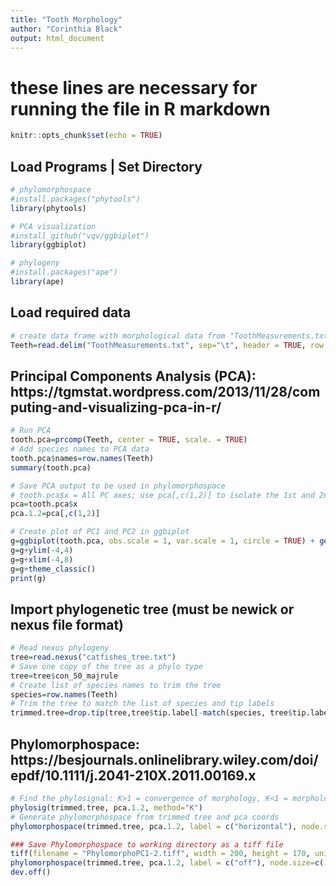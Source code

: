 ```yaml
---
title: "Tooth Morphology"
author: "Corinthia Black"
output: html_document
---
```


# these lines are necessary for running the file in R markdown
```r
knitr::opts_chunk$set(echo = TRUE)
```

## Load Programs | Set Directory
```r
# phylomorphospace
#install.packages("phytools")
library(phytools)

# PCA visualization
#install_github("vqv/ggbiplot")
library(ggbiplot)

# phylogeny
#install.packages("ape")
library(ape)
```

## Load required data
```r
# create data frame with morphological data from "ToothMeasurements.txt"
Teeth=read.delim("ToothMeasurements.txt", sep="\t", header = TRUE, row.names = 1)
```

## Principal Components Analysis (PCA): https://tgmstat.wordpress.com/2013/11/28/computing-and-visualizing-pca-in-r/
```r
# Run PCA
tooth.pca=prcomp(Teeth, center = TRUE, scale. = TRUE)
# Add species names to PCA data
tooth.pca$names=row.names(Teeth)
summary(tooth.pca)

# Save PCA output to be used in phylomorphospace
# tooth.pca$x = All PC axes; use pca[,c(1,2)] to isolate the 1st and 2nd PC axes (can change numbers to be any other PC axes)
pca=tooth.pca$x
pca.1.2=pca[,c(1,2)]

# Create plot of PC1 and PC2 in ggbiplot
g=ggbiplot(tooth.pca, obs.scale = 1, var.scale = 1, circle = TRUE) + geom_text(aes(label=tooth.pca$names),hjust=0, vjust=0, size=1.5)
g=g+ylim(-4,4)
g=g+xlim(-4,8)
g=g+theme_classic()
print(g)
```

## Import phylogenetic tree (must be newick or nexus file format)
```r
# Read nexus phylogeny
tree=read.nexus("catfishes_tree.txt")
# Save one copy of the tree as a phylo type
tree=tree$con_50_majrule
# Create list of species names to trim the tree
species=row.names(Teeth)
# Trim the tree to match the list of species and tip labels
trimmed.tree=drop.tip(tree,tree$tip.label[-match(species, tree$tip.label)])
```

## Phylomorphospace: https://besjournals.onlinelibrary.wiley.com/doi/epdf/10.1111/j.2041-210X.2011.00169.x
```r
# Find the phylosignal: K>1 = convergence of morphology, K<1 = morphology changes with phylogeny (divergence)
phylosig(trimmed.tree, pca.1.2, method="K")
# Generate phylomorphospace from trimmed tree and pca coords 
phylomorphospace(trimmed.tree, pca.1.2, label = c("horizontal"), node.size=c(.5,1), xlim=c(-14,10))

### Save Phylomorphospace to working directory as a tiff file
tiff(filename = "PhylomorphoPC1-2.tiff", width = 200, height = 170, units = "mm", res = 300, pointsize = 8)
phylomorphospace(trimmed.tree, pca.1.2, label = c("off"), node.size=c(.5,1))
dev.off()
```
